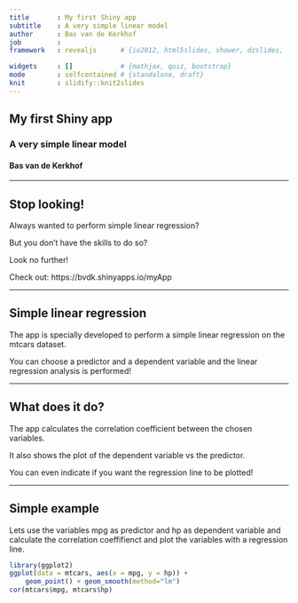 ```yaml
---
title       : My first Shiny app
subtitle    : A very simple linear model
author      : Bas van de Kerkhof
job         : 
framework   : revealjs      # {io2012, html5slides, shower, dzslides, ...}

widgets     : []            # {mathjax, quiz, bootstrap}
mode        : selfcontained # {standalone, draft}
knit        : slidify::knit2slides
---
```


## My first Shiny app
### A very simple linear model
#### Bas van de Kerkhof

---

## Stop looking!  

Always wanted to perform simple linear regression?

But you don't have the skills to do so?


Look no further!

Check out: https://bvdk.shinyapps.io/myApp



--- 

## Simple linear regression

The app is specially developed to perform a simple linear regression on the mtcars dataset.


You can choose a predictor and a dependent variable and the linear regression analysis is performed!


---

## What does it do?

The app calculates the correlation coefficient between the chosen variables.

It also shows the plot of the dependent variable vs the predictor.

You  can even indicate if you want the regression line to be plotted!

---

## Simple example

Lets use the variables mpg as predictor and hp as dependent variable and calculate the correlation coeffifienct and plot the variables with a regression line.

```r
library(ggplot2)
ggplot(data = mtcars, aes(x = mpg, y = hp)) + 
    geom_point() + geom_smooth(method="lm")
cor(mtcars$mpg, mtcars$hp)


```



